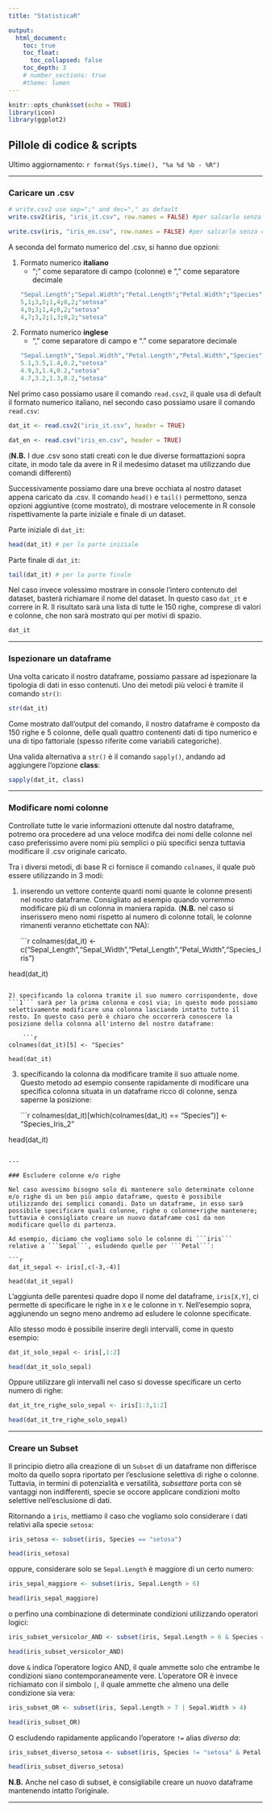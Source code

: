 ```yaml
---
title: "StatisticaR"

output: 
  html_document:
    toc: true
    toc_float:
      toc_collapsed: false
    toc_depth: 3
    # number_sections: true
    #theme: lumen
---
```


```r
knitr::opts_chunk$set(echo = TRUE)
library(icon)
library(ggplot2)
```

## Pillole di codice & scripts

Ultimo aggiornamento: `r format(Sys.time(), "%a %d %b - %R")`

---

### Caricare un .csv

```r
# write.csv2 use sep=";" and dec="," as default
write.csv2(iris, "iris_it.csv", row.names = FALSE) #per salcarlo senza colonna numerica

write.csv(iris, "iris_en.csv", row.names = FALSE) #per salcarlo senza colonna numerica
```

A seconda del formato numerico del .csv, si hanno due opzioni:

1) Formato numerico **italiano**
    - ";" come separatore di campo (colonne) e "," come separatore decimale
    
    ```r
"Sepal.Length";"Sepal.Width";"Petal.Length";"Petal.Width";"Species"
5,1;3,5;1,4;0,2;"setosa"
4,9;3;1,4;0,2;"setosa"
4,7;3,2;1,3;0,2;"setosa"
```
    
2) Formato numerico **inglese**
    - "," come separatore di campo e "." come separatore decimale
    
    ```r
"Sepal.Length","Sepal.Width","Petal.Length","Petal.Width","Species"
5.1,3.5,1.4,0.2,"setosa"
4.9,3,1.4,0.2,"setosa"
4.7,3.2,1.3,0.2,"setosa"
```

Nel primo caso possiamo usare il comando ```read.csv2```, il quale usa di default il formato numerico italiano, nel secondo caso possiamo usare il comando ```read.csv```:

```r

dat_it <- read.csv2("iris_it.csv", header = TRUE)

dat_en <- read.csv("iris_en.csv", header = TRUE)
```

(**N.B.** I due .csv sono stati creati con le due diverse formattazioni sopra citate, in modo tale da avere in R il medesimo dataset ma utilizzando due comandi differenti)

Successivamente possiamo dare una breve occhiata al nostro dataset appena caricato da .csv. Il comando ```head()``` e ```tail()``` permettono, senza opzioni aggiuntive (come mostrato), di mostrare velocemente in R console rispettivamente la parte iniziale e finale di un dataset.

Parte iniziale di ```dat_it```:

```r
head(dat_it) # per la parte iniziale
```

Parte finale di ```dat_it```:

```r
tail(dat_it) # per la parte finale
```

Nel caso invece volessimo mostrare in console l'intero contenuto del dataset, basterà richiamare il nome del dataset. In questo caso ```dat_it``` e correre in R. Il risultato sarà una lista di tutte le 150 righe, comprese di valori e colonne, che non sarà mostrato qui per motivi di spazio.

```r
dat_it
```
---

### Ispezionare un dataframe

Una volta caricato il nostro dataframe, possiamo passare ad ispezionare la tipologia di dati in esso contenuti. Uno dei metodi più veloci è tramite il comando ```str()```:

```r
str(dat_it)
```

Come mostrato dall'output del comando, il nostro dataframe è composto da 150 righe e 5 colonne, delle quali quattro contenenti dati di tipo numerico e una di tipo fattoriale (spesso riferite come variabili categoriche).

Una valida alternativa a ```str()``` è il comando ```sapply()```, andando ad aggiungere l'opzione **class**:

```r
sapply(dat_it, class)
```

---

### Modificare nomi colonne

Controllate tutte le varie informazioni ottenute dal nostro dataframe, potremo ora procedere ad una veloce modifca dei nomi delle colonne nel caso preferissimo avere nomi più semplici o più specifici senza tuttavia modificare il .csv originale caricato.

Tra i diversi metodi, di base R ci fornisce il comando ```colnames```, il quale può essere utilizzando in 3 modi:

1) inserendo un vettore contente quanti nomi quante le colonne presenti nel nostro dataframe. Consigliato ad esempio quando vorremmo modificare più di un colonna in maniera rapida. (**N.B.** nel caso si inserissero meno nomi rispetto al numero di colonne totali, le colonne rimanenti veranno etichettate con NA):

    ```r
colnames(dat_it) <- c("Sepal_Length","Sepal_Width","Petal_Length","Petal_Width","Species_Iris")

head(dat_it)
```

2) specificando la colonna tramite il suo numero corrispondente, dove ```1``` sarà per la prima colonna e così via; in questo modo possiamo selettivamente modificare una colonna lasciando intatto tutto il resto. In questo caso però è chiaro che occorrerà conoscere la posizione della colonna all'interno del nostro dataframe:

    ```r
colnames(dat_it)[5] <- "Species"

head(dat_it)
```

3) specificando la colonna da modificare tramite il suo attuale nome. Questo metodo ad esempio consente rapidamente di modificare una specifica colonna situata in un dataframe ricco di colonne, senza saperne la posizione:

    ```r
colnames(dat_it)[which(colnames(dat_it) == "Species")] <- "Species_Iris_2"

head(dat_it)
```

---

### Escludere colonne e/o righe

Nel caso avessimo bisogno solo di mantenere solo determinate colonne e/o righe di un ben più ampio dataframe, questo è possibile utilizzando dei semplici comandi. Dato un dataframe, in esso sarà possibile specificare quali colonne, righe o colonne+righe mantenere; tuttavia è consigliato creare un nuovo dataframe così da non modificare quello di partenza.

Ad esempio, diciamo che vogliamo solo le colonne di ```iris``` relative a ```Sepal```, esludendo quelle per ```Petal```:

```r
dat_it_sepal <- iris[,c(-3,-4)]

head(dat_it_sepal)
```

L'aggiunta delle parentesi quadre dopo il nome del dataframe, ```iris[X,Y]```, ci permette di specificare le righe in ```X``` e le colonne in ```Y```. Nell'esempio sopra, aggiunendo un segno meno andremo ad esludere le colonne specificate.

Allo stesso modo è possibile inserire degli intervalli, come in questo esempio:

```r
dat_it_solo_sepal <- iris[,1:2]

head(dat_it_solo_sepal)
```

Oppure utilizzare gli intervalli nel caso si dovesse specificare un certo numero di righe:

```r
dat_it_tre_righe_solo_sepal <- iris[1:3,1:2]

head(dat_it_tre_righe_solo_sepal)
```

---

### Creare un Subset

Il principio dietro alla creazione di un ```Subset``` di un dataframe non differisce molto da quello sopra riportato per l'esclusione selettiva di righe o colonne. Tuttavia, in termini di potenzialità e versatilità, *subsettare* porta con sè vantaggi non indifferenti, specie se occore applicare condizioni molto selettive nell'esclusione di dati.

Ritornando a ``ìris``, mettiamo il caso che vogliamo solo considerare i dati relativi alla specie ```setosa```:

```r
iris_setosa <- subset(iris, Species == "setosa")

head(iris_setosa)
```

oppure, considerare solo se ```Sepal.Length``` è maggiore di un certo numero:

```r
iris_sepal_maggiore <- subset(iris, Sepal.Length > 6)

head(iris_sepal_maggiore)
```

o perfino una combinazione di determinate condizioni utilizzando operatori logici:

```r
iris_subset_versicolor_AND <- subset(iris, Sepal.Length > 6 & Species == "versicolor")

head(iris_subset_versicolor_AND)
```

dove ```&``` indica l'operatore logico AND, il quale ammette solo che entrambe le condizioni siano contemporaneamente vere. L'operatore OR è invece richiamato con il simbolo ```|```, il quale ammette che almeno una delle condizione sia vera:

```r
iris_subset_OR <- subset(iris, Sepal.Length > 7 | Sepal.Width > 4)

head(iris_subset_OR)
```

O escludendo rapidamente applicando l'operatore ```!=``` alias *diverso da*:

```r
iris_subset_diverso_setosa <- subset(iris, Species != "setosa" & Petal.Length > 6.4)

head(iris_subset_diverso_setosa)
```

**N.B.** Anche nel caso di subset, è consigliabile creare un nuovo dataframe mantenendo intatto l'originale.

---

